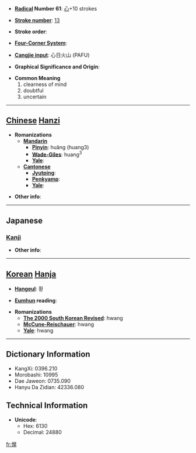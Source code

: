 * '''[[Wiktionary:Chinese radical index| Radical]] Number 61''': [[Wiktionary:Chinese radical index 心|心]]+10 strokes

* '''[[Wiktionary:Chinese total strokes index|Stroke number]]''': [[Wiktionary:Chinese total strokes index 13|13]]

* '''Stroke order''': 

* '''[[Wiktionary:Chinese four corner index|Four-Corner System]]''': 

* '''[[Wiktionary:Chinese Cangjie index|Cangjie input]]''': 心日火山 (PAFU)

* '''Graphical Significance and Origin''': 

* '''Common Meaning'''
*#clearness of mind
*# doubtful
*# uncertain


----

== [[Chinese]] [[Hanzi]] ==

* '''Romanizations'''
** '''[[Mandarin]]'''
*** '''[[Pinyin]]''': huǎng (huang3)
*** '''[[Wade-Giles]]''': huang<sup>3</sup>
*** '''[[Yale]]''': 
** '''[[Cantonese]]'''
*** '''[[Jyutping]]''':
*** '''[[Penkyamp]]''': 
*** '''[[Yale]]''': 

* '''Other info''': 

----

==Japanese==
===[[Kanji]]===
{{kanji|on readings=[[こう]] (kō), [[おう]] (ō)|kun readings=[[さとい]] (satoi)}}

* '''Other info''':  

----

== [[Korean]] [[Hanja]] ==

* '''[[Hangeul]]''': 황

* '''[[Eumhun]] reading''': 

* '''Romanizations'''
** '''[[The 2000 South Korean Revised Romanization|The 2000 South Korean Revised]]''': hwang
** '''[[McCune-Reischauer]]''': hwang
** '''[[Yale]]''': hwang

----

== Dictionary Information ==

* KangXi: 0396.210
* Morobashi: 10995
* Dae Jaweon: 0735.090
* Hanyu Da Zidian: 42336.080

== Technical Information ==

* '''Unicode''':
** Hex: 6130
** Decimal: 24880

[[fr:愰]]